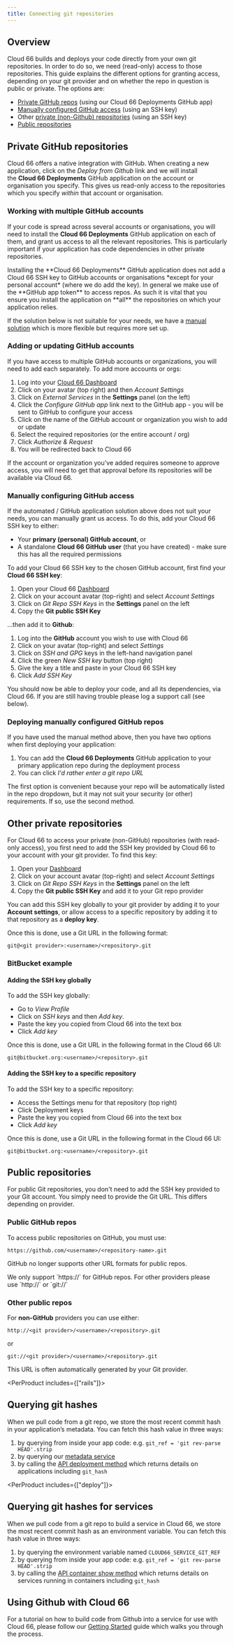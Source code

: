```yaml
---
title: Connecting git repositories
---
```


## Overview

Cloud 66 builds and deploys your code directly from your own git repositories. In order to do so, we need (read-only) access to those repositories. This guide explains the different options for granting access, depending on your git provider and on whether the repo in question is public or private. The options are:

- [Private GitHub repos](#private-github-repositories) (using our Cloud 66 Deployments GitHub app)
- [Manually configured GitHub access](#manually-configuring-github-access) (using an SSH key)
- Other [private (non-Github) repositories](#other-private-repositories) (using an SSH key)
- [Public repositories](#public-repositories)

## Private GitHub repositories

Cloud 66 offers a native integration with GitHub. When creating a new application, click on the *Deploy from Github* link and we will install the **Cloud 66 Deployments** GitHub application on the account or organisation you specify. This gives us read-only access to the repositories which you specify *within* that account or organisation.

### Working with multiple GitHub accounts

If your code is spread across several accounts or organisations, you will need to install the **Cloud 66 Deployments** GitHub application on each of them, and grant us access to all the relevant repositories. This is particularly important if your application has code dependencies in other private repositories. 

<Callout type="info" title="Please install the GitHub app on all your repos">
Installing the **Cloud 66 Deployments** GitHub application does not add a Cloud 66 SSH key to GitHub accounts or organisations *except for your personal account* (where we do add the key). In general we make use of the **GitHub app token** to access repos. As such it is vital that you ensure you install the application on **all** the repositories on which your application relies.
</Callout>

If the solution below is not suitable for your needs, we have a [manual solution](#manually-configuring-github-access) which is more flexible but requires more set up.

### Adding or updating GitHub accounts

If you have access to multiple GitHub accounts or organizations, you will need to add each separately. To add more accounts or orgs:

1. Log into your [Cloud 66 Dashboard](https://app.cloud66.com/)
2. Click on your avatar (top right) and then *Account Settings*
3. Click on *External Services* in the **Settings** panel (on the left)
4. Click the *Configure GitHub app* link next to the GitHub app - you will be sent to GitHub to configure your access
5. Click on the name of the GitHub account or organization you wish to add or update
6. Select the required repositories (or the entire account / org)
7. Click *Authorize & Request* 
8. You will be redirected back to Cloud 66

<Callout type="info" title="Access approval">
If the account or organization you’ve added requires someone to approve access, you will need to get that approval before its repositories will be available via Cloud 66.
</Callout>

### Manually configuring GitHub access

If the automated / GitHub application solution above does not suit your needs, you can manually grant us access. To do this, add your Cloud 66 SSH key to either: 

- Your **primary (personal) GitHub account**, or
- A standalone **Cloud 66 GitHub** **user** (that you have created) - make sure this has all the required permissions

To add your Cloud 66 SSH key to the chosen GitHub account, first find your **Cloud 66 SSH key**:

1. Open your Cloud 66 [Dashboard](https://app.cloud66.com/dashboard)
2. Click on your account avatar (top-right) and select *Account Settings*
3. Click on *Git Repo SSH Keys* in the **Settings** panel on the left
4. Copy the **Git public SSH Key** 

...then add it to **Github**:

1. Log into the **GitHub** account you wish to use with Cloud 66
2. Click on your avatar (top-right) and select *Settings*
3. Click on *SSH and GPG* keys in the left-hand navigation panel
4. Click the green *New SSH key* button (top right)
5. Give the key a title and paste in your Cloud 66 SSH key 
6. Click *Add SSH Key*

You should now be able to deploy your code, and all its dependencies, via Cloud 66. If you are still having trouble please log a support call (see below).

### Deploying manually configured GitHub repos

If you have used the manual method above, then you have two options when first deploying your application:

1. You can add the **Cloud 66 Deployments** GitHub application to your primary application repo during the deployment process
2. You can click *I'd rather enter a git repo URL*

The first option is convenient because your repo will be automatically listed in the repo dropdown, but it may not suit your security (or other) requirements. If so, use the second method.

## Other private repositories

For Cloud 66 to access your private (non-GitHub) repositories (with read-only access), you first need to add the SSH key provided by Cloud 66 to your account with your git provider. To find this key:

1. Open your [Dashboard](https://app.cloud66.com/dashboard)
2. Click on your account avatar (top-right) and select *Account Settings*
3. Click on *Git Repo SSH Keys* in the **Settings** panel on the left
4. Copy the **Git public SSH Key** and add it to your Git repo provider

You can add this SSH key globally to your git provider by adding it to your **Account settings**, or allow access to a specific repository by adding it to that repository as a **deploy key**.

Once this is done, use a Git URL in the following format:

```shell
git@<git provider>:<username>/<repository>.git
```

### BitBucket example

#### Adding the SSH key globally
   
To add the SSH key globally: 

* Go to *View Profile*
* Click on *SSH keys* and then *Add key*. 
* Paste the key you copied from Cloud 66 into the text box
* Click *Add key*

Once this is done, use a Git URL in the following format in the Cloud 66 UI:

```shell
git@bitbucket.org:<username>/<repository>.git
```

#### Adding the SSH key to a specific repository

To add the SSH key to a specific repository: 

* Access the Settings menu for that repository (top right)
* Click Deployment keys 
* Paste the key you copied from Cloud 66 into the text box
* Click *Add key*

Once this is done, use a Git URL in the following format in the Cloud 66 UI:

```shell
git@bitbucket.org:<username>/<repository>.git
```

## Public repositories

For public Git repositories, you don't need to add the SSH key provided to your Git account. You simply need to provide the Git URL. This differs depending on provider.

### Public GitHub repos

To access public repositories on GitHub, you must use:

```shell
https://github.com/<username>/<repository-name>.git
```

GitHub no longer supports other URL formats for public repos.

<Callout type="warning" title="URL formats">
 We only support `https://` for GitHub repos. For other providers please use `http://` or `git://` 
</Callout>

### Other public repos

For **non-GitHub** providers you can use either:

```shell
http://<git provider>/<username>/<repository>.git
```

or   

```shell
git://<git provider>/<username>/<repository>.git
```

This URL is often automatically generated by your Git provider.

<PerProduct includes={["rails"]}>
## Querying git hashes

When we pull code from a git repo, we store the most recent commit hash in your application’s metadata. You can fetch this hash value in three ways:

1. by querying from inside your app code: e.g. `git_ref = 'git rev-parse HEAD'.strip`
2. by querying our [metadata service](/:product/:version?/servers/querying-server-metadata)
3. by calling the [API deployment method](https://developers.cloud66.com#deployment) which returns details on applications including `git_hash`
</PerProduct>

<PerProduct includes={["deploy"]}>
## Querying git hashes for services

When we pull code from a git repo to build a service in Cloud 66, we store the most recent commit hash as an environment variable. You can fetch this hash value in three ways:

1. by querying the environment variable named `CLOUD66_SERVICE_GIT_REF`
2. by querying from inside your app code: e.g. `git_ref = 'git rev-parse HEAD'.strip`
3. by calling the [API container show method](https://developers.cloud66.com#container-show) which returns details on services running in containers including `git_hash`

## Using Github with Cloud 66

For a tutorial on how to build code from Github into a service for use with Cloud 66, please follow our [Getting Started](/:product/:version?/getting-started/deploy-your-first-app) guide which walks you through the process.

</PerProduct>